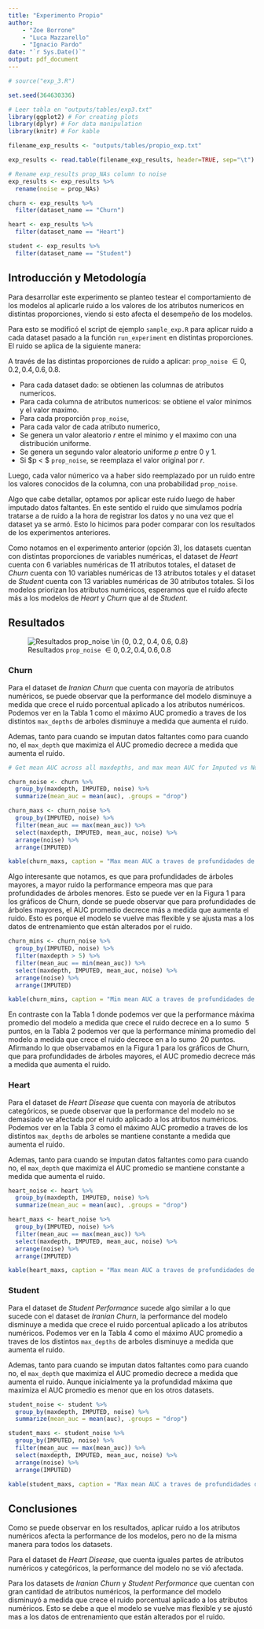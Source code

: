 ```yaml
---
title: "Experimento Propio"
author: 
    - "Zoe Borrone"
    - "Luca Mazzarello"
    - "Ignacio Pardo"
date: "`r Sys.Date()`"
output: pdf_document
---
```


```r

# source("exp_3.R")

set.seed(364630336)

# Leer tabla en "outputs/tables/exp3.txt"
library(ggplot2) # For creating plots
library(dplyr) # For data manipulation
library(knitr) # For kable

filename_exp_results <- "outputs/tables/propio_exp.txt"

exp_results <- read.table(filename_exp_results, header=TRUE, sep="\t")

# Rename exp_results prop_NAs column to noise
exp_results <- exp_results %>%
  rename(noise = prop_NAs)

churn <- exp_results %>%
  filter(dataset_name == "Churn")

heart <- exp_results %>%
  filter(dataset_name == "Heart")

student <- exp_results %>%
  filter(dataset_name == "Student")
```

## Introducción y Metodología

Para desarrollar este experimento se planteo testear el comportamiento de los modelos al aplicarle ruido a los valores de los atributos numericos en distintas proporciones, viendo si esto afecta el desempeño de los modelos.

Para esto se modificó el script de ejemplo `sample_exp.R` para aplicar ruido a cada dataset pasado a la función `run_experiment` en distintas proporciones. El ruido se aplica de la siguiente manera:

A través de las distintas proporciones de ruido a aplicar: `prop_noise` $\in {0, 0.2, 0.4, 0.6, 0.8}$.

- Para cada dataset dado: se obtienen las columnas de atributos numericos.
- Para cada columna de atributos numericos: se obtiene el valor minimos y el valor maximo.
- Para cada proporción `prop_noise`,
- Para cada valor de cada atributo numerico,
- Se genera un valor aleatorio $r$ entre el minimo y el maximo con una distribución uniforme.
- Se genera un segundo valor aleatorio uniforme $p$ entre 0 y 1.
- Si $p < $ `prop_noise`, se reemplaza el valor original por $r$.

Luego, cada valor númerico va a haber sido reemplazado por un ruido entre los valores conocidos de la columna, con una probabilidad `prop_noise`.

Algo que cabe detallar, optamos por aplicar este ruido luego de haber imputado datos faltantes. En este sentido el ruido que simulamos podría tratarse a de ruido a la hora de registrar los datos y no una vez que el dataset ya se armó. Esto lo hicimos para poder comparar con los resultados de los experimentos anteriores.

Como notamos en el experimento anterior (opción 3), los datasets cuentan con distintas proporciones de variables numéricas, el dataset de _Heart_ cuenta con 6 variables numéricas de 11 atributos totales, el dataset de _Churn_ cuenta con 10 variables numéricas de 13 atributos totales y el dataset de _Student_ cuenta con 13 variables numéricas de 30 atributos totales. Si los modelos priorizan los atributos numéricos, esperamos que el ruido afecte más a los modelos de _Heart_ y _Churn_ que al de _Student_.

## Resultados

![Resultados `prop_noise` $\in {0, 0.2, 0.4, 0.6, 0.8}$](outputs/plots/propio_exp.jpg)

### Churn

Para el dataset de _Iranian Churn_ que cuenta con mayoría de atributos numéricos, se puede observar que la performance del modelo disminuye a medida que crece el ruido porcentual aplicado a los atributos numéricos. Podemos ver en la Tabla 1 como el máximo AUC promedio a traves de los distintos `max_depths` de arboles disminuye a medida que aumenta el ruido.

Ademas, tanto para cuando se imputan datos faltantes como para cuando no, el `max_depth` que maximiza el AUC promedio decrece a medida que aumenta el ruido.

```r

# Get mean AUC across all maxdepths, and max mean AUC for Imputed vs Non-Imputed

churn_noise <- churn %>%
  group_by(maxdepth, IMPUTED, noise) %>%
  summarize(mean_auc = mean(auc), .groups = "drop")

churn_maxs <- churn_noise %>%
  group_by(IMPUTED, noise) %>%
  filter(mean_auc == max(mean_auc)) %>%
  select(maxdepth, IMPUTED, mean_auc, noise) %>%
  arrange(noise) %>%
  arrange(IMPUTED)

kable(churn_maxs, caption = "Max mean AUC a traves de profundidades de arboles maximas en Iranian Churn y metodos de imputacion")
```

Algo interesante que notamos, es que para profundidades de árboles mayores, a mayor ruido la performance empeora mas que para profundidades de árboles menores. Esto se puede ver en la Figura 1 para los gráficos de Churn, donde se puede observar que para profundidades de árboles mayores, el AUC promedio decrece más a medida que aumenta el ruido. Esto es porque el modelo se vuelve mas flexible y se ajusta mas a los datos de entrenamiento que están alterados por el ruido.

```r

churn_mins <- churn_noise %>%
  group_by(IMPUTED, noise) %>%
  filter(maxdepth > 5) %>%
  filter(mean_auc == min(mean_auc)) %>%
  select(maxdepth, IMPUTED, mean_auc, noise) %>%
  arrange(noise) %>%
  arrange(IMPUTED)

kable(churn_mins, caption = "Min mean AUC a traves de profundidades de arboles maximas en Iranian Churn y metodos de imputacion")
```

En contraste con la Tabla 1 donde podemos ver que la performance máxima promedio del modelo a medida que crece el ruido decrece en a lo sumo $~5$ puntos, en la Tabla 2 podemos ver que la performance mínima promedio del modelo a medida que crece el ruido decrece en a lo sumo $~20$ puntos. Afirmando lo que observabamos en la Figura 1 para los gráficos de Churn, que para profundidades de árboles mayores, el AUC promedio decrece más a medida que aumenta el ruido.

### Heart

Para el dataset de _Heart Disease_ que cuenta con mayoría de atributos categóricos, se puede observar que la performance del modelo no se demasiado ve afectada por el ruido aplicado a los atributos numéricos. Podemos ver en la Tabla 3 como el máximo AUC promedio a traves de los distintos `max_depths` de arboles se mantiene constante a medida que aumenta el ruido.

Ademas, tanto para cuando se imputan datos faltantes como para cuando no, el `max_depth` que maximiza el AUC promedio se mantiene constante a medida que aumenta el ruido.

```r

heart_noise <- heart %>%
  group_by(maxdepth, IMPUTED, noise) %>%
  summarize(mean_auc = mean(auc), .groups = "drop")

heart_maxs <- heart_noise %>%
  group_by(IMPUTED, noise) %>%
  filter(mean_auc == max(mean_auc)) %>%
  select(maxdepth, IMPUTED, mean_auc, noise) %>%
  arrange(noise) %>%
  arrange(IMPUTED)

kable(heart_maxs, caption = "Max mean AUC a traves de profundidades de arboles maximas en Heart Disease y metodos de imputacion")
```

### Student

Para el dataset de _Student Performance_ sucede algo similar a lo que sucede con el dataset de _Iranian Churn_, la performance del modelo disminuye a medida que crece el ruido porcentual aplicado a los atributos numéricos. Podemos ver en la Tabla 4 como el máximo AUC promedio a traves de los distintos `max_depths` de arboles disminuye a medida que aumenta el ruido.

Ademas, tanto para cuando se imputan datos faltantes como para cuando no, el `max_depth` que maximiza el AUC promedio decrece a medida que aumenta el ruido. Aunque inicialmente ya la profundidad máxima que maximiza el AUC promedio es menor que en los otros datasets.

```r

student_noise <- student %>%
  group_by(maxdepth, IMPUTED, noise) %>%
  summarize(mean_auc = mean(auc), .groups = "drop")

student_maxs <- student_noise %>%
  group_by(IMPUTED, noise) %>%
  filter(mean_auc == max(mean_auc)) %>%
  select(maxdepth, IMPUTED, mean_auc, noise) %>%
  arrange(noise) %>%
  arrange(IMPUTED)

kable(student_maxs, caption = "Max mean AUC a traves de profundidades de arboles maximas en Student Performance y metodos de imputacion")
```

## Conclusiones

Como se puede observar en los resultados, aplicar ruido a los atributos numéricos afecta la performance de los modelos, pero no de la misma manera para todos los datasets. 

Para el dataset de _Heart Disease_, que cuenta iguales partes de atributos numéricos y categóricos, la performance del modelo no se vió afectada.

Para los datasets de _Iranian Churn_ y _Student Performance_ que cuentan con gran cantidad de atributos numéricos, la performance del modelo disminuyó a medida que crece el ruido porcentual aplicado a los atributos numéricos. Esto se debe a que el modelo se vuelve mas flexible y se ajustó mas a los datos de entrenamiento que están alterados por el ruido.
